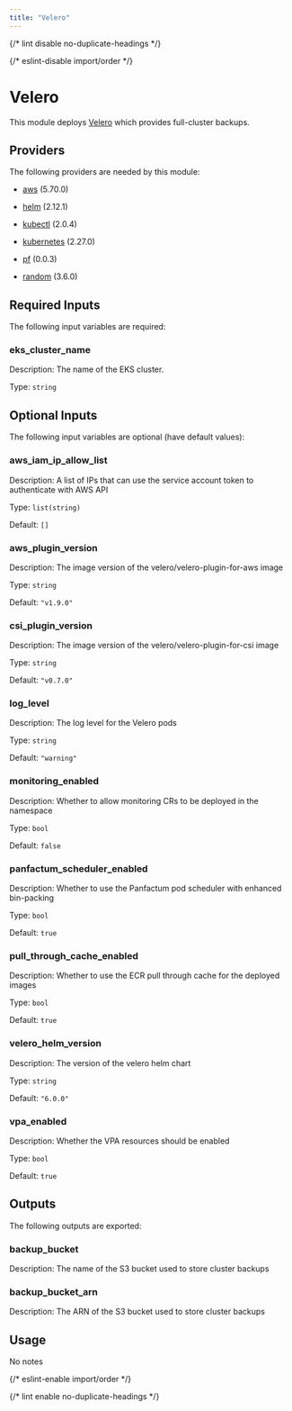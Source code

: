 ```yaml
---
title: "Velero"
---
```



{/* lint disable no-duplicate-headings */}

{/* eslint-disable import/order */}

<ModuleHeader
  name="kube_velero"
  sourceHref="https://github.com/Panfactum/stack/tree/__PANFACTUM_VERSION_EDGE__/packages/infrastructure/kube_velero"
  status="stable"
  type="direct"
/>

# Velero

This module deploys [Velero](https://velero.io/) which provides full-cluster backups.

## Providers

The following providers are needed by this module:

- [aws](https://registry.terraform.io/providers/hashicorp/aws/5.70.0/docs) (5.70.0)

- [helm](https://registry.terraform.io/providers/hashicorp/helm/2.12.1/docs) (2.12.1)

- [kubectl](https://registry.terraform.io/providers/alekc/kubectl/2.0.4/docs) (2.0.4)

- [kubernetes](https://registry.terraform.io/providers/hashicorp/kubernetes/2.27.0/docs) (2.27.0)

- [pf](https://registry.terraform.io/providers/panfactum/pf/0.0.3/docs) (0.0.3)

- [random](https://registry.terraform.io/providers/hashicorp/random/3.6.0/docs) (3.6.0)

## Required Inputs

The following input variables are required:

### eks_cluster_name

Description: The name of the EKS cluster.

Type: `string`

## Optional Inputs

The following input variables are optional (have default values):

### aws_iam_ip_allow_list

Description: A list of IPs that can use the service account token to authenticate with AWS API

Type: `list(string)`

Default: `[]`

### aws_plugin_version

Description: The image version of the velero/velero-plugin-for-aws image

Type: `string`

Default: `"v1.9.0"`

### csi_plugin_version

Description: The image version of the velero/velero-plugin-for-csi image

Type: `string`

Default: `"v0.7.0"`

### log_level

Description: The log level for the Velero pods

Type: `string`

Default: `"warning"`

### monitoring_enabled

Description: Whether to allow monitoring CRs to be deployed in the namespace

Type: `bool`

Default: `false`

### panfactum_scheduler_enabled

Description: Whether to use the Panfactum pod scheduler with enhanced bin-packing

Type: `bool`

Default: `true`

### pull_through_cache_enabled

Description: Whether to use the ECR pull through cache for the deployed images

Type: `bool`

Default: `true`

### velero_helm_version

Description: The version of the velero helm chart

Type: `string`

Default: `"6.0.0"`

### vpa_enabled

Description: Whether the VPA resources should be enabled

Type: `bool`

Default: `true`

## Outputs

The following outputs are exported:

### backup_bucket

Description: The name of the S3 bucket used to store cluster backups

### backup_bucket_arn

Description: The ARN of the S3 bucket used to store cluster backups

## Usage

No notes

{/* eslint-enable import/order */}

{/* lint enable no-duplicate-headings */}
